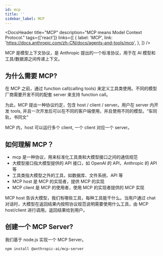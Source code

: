 ```yaml
---
id: mcp
title: ''
sidebar_label: MCP
---
```



<DocsHeader
  title="MCP"
  description="MCP means Model Context Protocol."
  tags={['react']}
  links={[
    {
      label: 'MCP',
      link: 'https://docs.anthropic.com/zh-CN/docs/agents-and-tools/mcp',
    },
  ]}
/>

MCP 是模型上下文协议，是 Anthropic 提出的一个标准协议，用于在 AI 模型和工具/数据源之间传递上下文。

## 为什么需要 MCP?

在 MCP 之前，通过 function call(calling tools) 来定义工具类使用。不同的模型厂商需要开发不同的配套 server 来支持 function call。

为此，MCP 提出一种协议约定，包含 host / client / server。用户在 server 内开发 tools, 并且一次开发后可以在不同的客户端使用，并且使用不同的模型。“车同轨，书同文”

MCP 内，host 可以运行多个 client, 一个 client 对应一个 server。

## 如何理解 MCP？

- mcp 是一种协议，用来标准化工具类和大模型接口之间的通信规范
- 大模型接口指大模型提供的 API 接口，如 OpenAI 的 API，Anthropic 的 API 等
- 工具类指大模型之外的工具，如数据库、文件系统、API 等
- MCP host 是 MCP 的实现者，提供 MCP 的实现
- MCP client 是 MCP 的使用者，使用 MCP 的实现者提供的 MCP 实现

MCP host 告诉大模型，我们有哪些工具，每种工具能干什么。当用户通过 chat 对话时，大模型在返回结果内按照协议规范说明需要使用什么工具，由 MCP host/client 进行调用。返回结果给到用户。

## 创建一个 MCP Server?

我们基于 node.js 实现一个 MCP Server。

```bash
npm install @anthropic-ai/mcp-server
```
